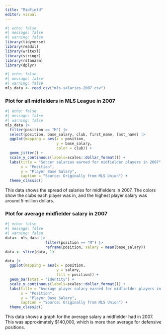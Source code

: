 ```yaml
---
title: "Midfield"
editor: visual
---
```


```r
#| echo: false
#| message: false
#| warning: false
library(tidyverse)
library(readxl)
library(writexl)
library(stringr)
library(rstanarm)
library(dplyr)
```

```r
#| echo: false
#| message: false
#| warning: false
mls_data <- read.csv("mls-salaries-2007.csv")

```
### Plot for all midfelders in MLS League in 2007
```r
#| echo: false
#| message: false
#| warning: false
mls_data |> 
  filter(position == "M") |> 
  select(position, base_salary, club, first_name, last_name) |> 
  ggplot(mapping = aes(x = position, 
                       y = base_salary, 
                       color = club)) + 
  geom_jitter() + 
  scale_y_continuous(labels=scales::dollar_format()) + 
  labs(title = "Soccer salaries earned for midfielder players in 2007", 
       x = "Position", 
       y = "Player Base Salary", 
       caption = "Source: Originally from MLS Union") + 
  theme_classic()
```
This data shows the spread of salaries for midfielders in 2007. The colors show the clubs each player was in, and the highest player salary was around 5 million dollars.



### Plot for average midfielder salary in 2007
```r
#| echo: false
#| message: false
#| warning: false
data<- mls_data |> 
                  filter(position == "M") |> 
                  reframe(position, salary = mean(base_salary))
data <- slice(data, 1)

data |> 
  ggplot(mapping = aes(x = position, 
                       y = salary, 
                       fill = position)) + 
  geom_bar(stat = "identity") + 
  scale_y_continuous(labels=scales::dollar_format()) + 
  labs(title = "Average player salary earned for midfielder players in 2007", 
       x = "Position", 
       y = "Player Base Salary", 
       caption = "Source: Originally from MLS Union") +
  theme_classic()


```
This data shows a graph for the average salary a midfielder had in 2007. This was approximately $140,000, which is more than average for defensive positions.